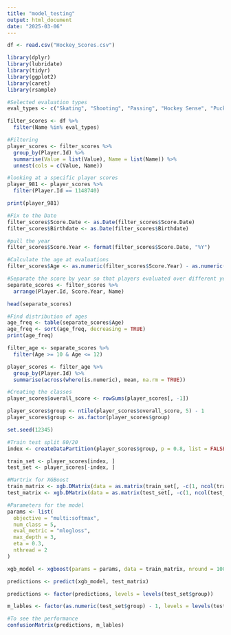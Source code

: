 ---
title: "model_testing"
output: html_document
date: "2025-03-06"
---


```{r setup}
df <- read.csv("Hockey_Scores.csv")
```

```{r library}
library(dplyr)
library(lubridate)
library(tidyr)
library(ggplot2)
library(caret)
library(rsample)
```

```{r}
#Selected evaluation types
eval_types <- c("Skating", "Shooting", "Passing", "Hockey Sense", "Puck Handling", "Puck Control", "Skills", "Competitiveness")

filter_scores <- df %>%
  filter(Name %in% eval_types)

```

```{r}
#Filtering
player_scores <- filter_scores %>%
  group_by(Player.Id) %>%
  summarise(Value = list(Value), Name = list(Name)) %>%
  unnest(cols = c(Value, Name))

#looking at a specific player scores
player_981 <- player_scores %>%
  filter(Player.Id == 1148740)

print(player_981)

```

```{r}
#Fix to the Date
filter_scores$Score.Date <- as.Date(filter_scores$Score.Date)
filter_scores$Birthdate <- as.Date(filter_scores$Birthdate)

#pull the year
filter_scores$Score.Year <- format(filter_scores$Score.Date, "%Y")

#Calculate the age at evaluations
filter_scores$Age <- as.numeric(filter_scores$Score.Year) - as.numeric(format(filter_scores$Birthdate, "%Y"))


```

```{r}
#Separate the score by year so that players evaluated over different years are separate entity
separate_scores <- filter_scores %>%
  arrange(Player.Id, Score.Year, Name)

head(separate_scores)
```
```{r}
#Find distribution of ages
age_freq <- table(separate_scores$Age)
age_freq <- sort(age_freq, decreasing = TRUE)
print(age_freq)

filter_age <- separate_scores %>%
  filter(Age >= 10 & Age <= 12)
```



```{r}
player_scores <- filter_age %>%
  group_by(Player.Id) %>%
  summarise(across(where(is.numeric), mean, na.rm = TRUE))
```

```{r}
#Creating the classes
player_scores$overall_score <- rowSums(player_scores[, -1])

player_scores$group <- ntile(player_scores$overall_score, 5) - 1
player_scores$group <- as.factor(player_scores$group)

```

```{r}
set.seed(12345)

#Train test split 80/20
index <- createDataPartition(player_scores$group, p = 0.8, list = FALSE)

train_set <- player_scores[index, ]
test_set <- player_scores[-index, ]

#Martrix for XGBoost
train_matrix <- xgb.DMatrix(data = as.matrix(train_set[, -c(1, ncol(train_set))]), label = as.numeric(train_set$group) - 1)
test_matrix <- xgb.DMatrix(data = as.matrix(test_set[, -c(1, ncol(test_set))]), label = as.numeric(test_set$group) - 1)

```

```{r}
#Parameters for the model
params <- list(
  objective = "multi:softmax",
  num_class = 5,
  eval_metric = "mlogloss",
  max_depth = 3,
  eta = 0.3,
  nthread = 2
)

xgb_model <- xgboost(params = params, data = train_matrix, nround = 100, verbose = 0)
```

```{r}
predictions <- predict(xgb_model, test_matrix)

predictions <- factor(predictions, levels = levels(test_set$group))

m_lables <- factor(as.numeric(test_set$group) - 1, levels = levels(test_set$group))

#To see the performance
confusionMatrix(predictions, m_lables)


```













